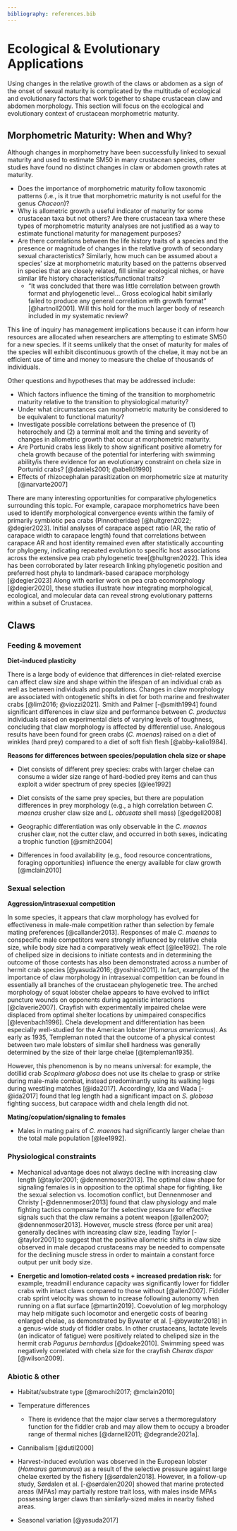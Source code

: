 ```yaml
---
bibliography: references.bib
---
```


# Ecological & Evolutionary Applications

Using changes in the relative growth of the claws or abdomen as a sign of the onset of sexual maturity is complicated by the multitude of ecological and evolutionary factors that work together to shape crustacean claw and abdomen morphology. This section will focus on the ecological and evolutionary context of crustacean morphometric maturity.

## Morphometric Maturity: When and Why?

Although changes in morphometry have been successfully linked to sexual maturity and used to estimate SM50 in many crustacean species, other studies have found no distinct changes in claw or abdomen growth rates at maturity.

-   Does the importance of morphometric maturity follow taxonomic patterns (i.e., is it true that morphometric maturity is not useful for the genus *Chaceon*)?
-   Why is allometric growth a useful indicator of maturity for some crustacean taxa but not others? Are there crustacean taxa where these types of morphometric maturity analyses are not justified as a way to estimate functional maturity for management purposes?
-   Are there correlations between the life history traits of a species and the presence or magnitude of changes in the relative growth of secondary sexual characteristics? Similarly, how much can be assumed about a species’ size at morphometric maturity based on the patterns observed in species that are closely related, fill similar ecological niches, or have similar life history characteristics/functional traits?
    -   “It was concluded that there was little correlation between growth format and phylogenetic level... Gross ecological habit similarly failed to produce any general correlation with growth format” [@hartnoll2001]. Will this hold for the much larger body of research included in my systematic review?

This line of inquiry has management implications because it can inform how resources are allocated when researchers are attempting to estimate SM50 for a new species. If it seems unlikely that the onset of maturity for males of the species will exhibit discontinuous growth of the chelae, it may not be an efficient use of time and money to measure the chelae of thousands of individuals.

Other questions and hypotheses that may be addressed include:

-   Which factors influence the timing of the transition to morphometric maturity relative to the transition to physiological maturity?
-   Under what circumstances can morphometric maturity be considered to be equivalent to functional maturity?
-   Investigate possible correlations between the presence of (1) heterochely and (2) a terminal molt and the timing and severity of changes in allometric growth that occur at morphometric maturity.
-   Are Portunid crabs less likely to show significant positive allometry for chela growth because of the potential for interfering with swimming ability/is there evidence for an evolutionary constraint on chela size in Portunid crabs? [@daniels2001; @abelló1990]
-   Effects of rhizocephalan parasitization on morphometric size at maturity [@narvarte2007]

There are many interesting opportunities for comparative phylogenetics surrounding this topic. For example, carapace morphometrics have been used to identify morphological convergence events within the family of primarily symbiotic pea crabs (Pinnotheridae) [@hultgren2022; @degier2023]. Initial analyses of carapace aspect ratio (AR, the ratio of carapace width to carapace length) found that correlations between carapace AR and host identity remained even after statistically accounting for phylogeny, indicating repeated evolution to specific host associations across the extensive pea crab phylogenetic tree[@hultgren2022]. This idea has been corroborated by later research linking phylogenetic position and preferred host phyla to landmark-based carapace morphology [@degier2023] Along with earlier work on pea crab ecomorphology [@degier2020], these studies illustrate how integrating morphological, ecological, and molecular data can reveal strong evolutionary patterns within a subset of Crustacea.

## Claws

### Feeding & movement

**Diet-induced plasticity**

There is a large body of evidence that differences in diet-related exercise can affect claw size and shape within the lifespan of an individual crab as well as between individuals and populations. Changes in claw morphology are associated with ontogenetic shifts in diet for both marine and freshwater crabs [@lim2016; @viozzi2021]. Smith and Palmer [-@smith1994] found significant differences in claw size and performance between *C. productus* individuals raised on experimental diets of varying levels of toughness, concluding that claw morphology is affected by differential use. Analogous results have been found for green crabs (*C. maenas*) raised on a diet of winkles (hard prey) compared to a diet of soft fish flesh [@abby-kalio1984].

**Reasons for differences between species/population chela size or shape**

-   Diet consists of different prey species: crabs with larger chelae can consume a wider size range of hard-bodied prey items and can thus exploit a wider spectrum of prey species [@lee1992]

-   Diet consists of the same prey species, but there are population differences in prey morphology (e.g., a high correlation between *C. maenas* crusher claw size and *L. obtusata* shell mass) [@edgell2008]

-   Geographic differentiation was only observable in the *C. maenas* crusher claw, not the cutter claw, and occurred in both sexes, indicating a trophic function [@smith2004]

-   Differences in food availability (e.g., food resource concentrations, foraging opportunities) influence the energy available for claw growth [@mclain2010]

### Sexual selection

**Aggression/intrasexual competition**

In some species, it appears that claw morphology has evolved for effectiveness in male-male competition rather than selection by female mating preferences [@callander2013]. Responses of male *C. maenas* to conspecific male competitors were strongly influenced by relative chela size, while body size had a comparatively weak effect [@lee1992]. The role of cheliped size in decisions to initiate contests and in determining the outcome of those contests has also been demonstrated across a number of hermit crab species [@yasuda2016; @yoshino2011]. In fact, examples of the importance of claw morphology in intrasexual competition can be found in essentially all branches of the crustacean phylogenetic tree. The arched morphology of squat lobster chelae appears to have evolved to inflict puncture wounds on opponents during agonistic interactions [@claverie2007]. Crayfish with experimentally impaired chelae were displaced from optimal shelter locations by unimpaired conspecifics [@levenbach1996]. Chela development and differentiation has been especially well-studied for the American lobster (*Homarus americanus*). As early as 1935, Templeman noted that the outcome of a physical contest between two male lobsters of similar shell hardness was generally determined by the size of their large chelae [@templeman1935].

However, this phenomenon is by no means universal: for example, the dotillid crab *Scopimera globosa* does not use its chelae to grasp or strike during male-male combat, instead predominantly using its walking legs during wrestling matches [@ida2017]. Accordingly, Ida and Wada [-@ida2017] found that leg length had a significant impact on *S. globosa* fighting success, but carapace width and chela length did not.

**Mating/copulation/signaling to females**

-   Males in mating pairs of *C. maena*s had significantly larger chelae than the total male population [@lee1992].

### Physiological constraints

-   Mechanical advantage does not always decline with increasing claw length [@taylor2001; @dennenmoser2013]. The optimal claw shape for signaling females is in opposition to the optimal shape for fighting, like the sexual selection vs. locomotion conflict, but Dennenmoser and Christy [-@dennenmoser2013] found that claw physiology and male fighting tactics compensate for the selective pressure for effective signals such that the claw remains a potent weapon [@allen2007; @dennenmoser2013]. However, muscle stress (force per unit area) generally declines with increasing claw size, leading Taylor [-@taylor2001] to suggest that the positive allometric shifts in claw size observed in male decapod crustaceans may be needed to compensate for the declining muscle stress in order to maintain a constant force output per unit body size. 

-   **Energetic and lomotion-related costs + increased predation risk:** for example, treadmill endurance capacity was significantly lower for fiddler crabs with intact claws compared to those without [@allen2007]. Fiddler crab sprint velocity was shown to increase following autonomy when running on a flat surface [@martin2019]. Coevolution of leg morphology may help mitigate such locomotor and energetic costs of bearing enlarged chelae, as demonstrated by Bywater et al. [-@bywater2018] in a genus-wide study of fiddler crabs. In other crustaceans, lactate levels (an indicator of fatigue) were positively related to cheliped size in the hermit crab *Pagurus bernhardus* [@doake2010]. Swimming speed was negatively correlated with chela size for the crayfish *Cherax dispar* [@wilson2009].

### Abiotic & other

-   Habitat/substrate type [@marochi2017; @mclain2010]

-   Temperature differences

    -   There is evidence that the major claw serves a thermoregulatory function for the fiddler crab and may allow them to occupy a broader range of thermal niches [@darnell2011; @degrande2021a].

-   Cannibalism [@dutil2000]

-   Harvest-induced evolution was observed in the European lobster (*Homarus gammarus*) as a result of the selective pressure against large chelae exerted by the fishery [@sørdalen2018]. However, in a follow-up study, Sørdalen et al. [-@sørdalen2020] showed that marine protected areas (MPAs) may partially restore trait loss, with males inside MPAs possessing larger claws than similarly-sized males in nearby fished areas.

-   Seasonal variation [@yasuda2017]
